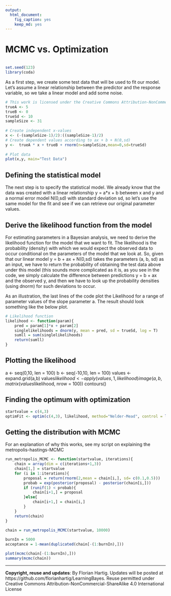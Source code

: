 ```yaml
---
output:
  html_document:
    fig_caption: yes
    keep_md: yes
---
```

MCMC vs. Optimization
====

```r


```


```r
set.seed(123)
library(coda)
```


As a first step, we create some test data that will be used to fit our model. Let’s assume a linear relationship between the predictor and the response variable, so we take a linear model and add some noise.

```r
# This work is licensed under the Creative Commons Attribution-NonCommercial-ShareAlike 3.0 Unported License.
trueA <- 5
trueB <- 0
trueSd <- 10
sampleSize <- 31
 
# Create independent x-values
x <- (-(sampleSize-1)/2):((sampleSize-1)/2)
# Create dependent values according to ax + b + N(0,sd)
y <-  trueA * x + trueB + rnorm(n=sampleSize,mean=0,sd=trueSd)
 
# Plot data
plot(x,y, main="Test Data")
```


## Defining the statistical model 

The next step is to specify the statistical model. We already know that the data was created with a linear relationship y = a*x + b between x and y and a normal error model N(0,sd) with standard deviation sd, so let’s use the same model for the fit and see if we can retrieve our original parameter values. 
<br />


## Derive the likelihood function from the model

For estimating parameters in a Bayesian analysis, we need to derive the likelihood function for the model that we want to fit. The likelihood is the probability (density) with which we would expect the observed data to occur conditional on the parameters of the model that we look at. So, given that our linear model y = b + ax + N(0,sd) takes the parameters (a, b, sd) as an input, we have to return the probability of obtaining the test data above under this model (this sounds more complicated as it is, as you see in the code, we simply calculate the difference between predictions y = b + ax and the observed y, and then we have to look up the probability densities (using dnorm) for such deviations to occur. 

As an illustration, the last lines of the code plot the Likelihood for a range of parameter values of the slope parameter a. The result should look something like the below plot.


```r
# Likelihood function
likelihood <- function(param){
    pred = param[1]*x + param[2]
    singlelikelihoods = dnorm(y, mean = pred, sd = trueSd, log = T)
    sumll = sum(singlelikelihoods)
    return(sumll)  
}
```

## Plotting the likelihood 

a <- seq(0,10, len = 100)
b <- seq(-10,10, len = 100)
values <- expand.grid(a,b)
values$likelihood <- apply(values, 1, likelihood)
image(a,b,matrix(values$likelihood, nrow = 100))
contours()

## Finding the optimum with optimization

```r
startvalue = c(4,3)
optimFit <- optim(c(4,3), likelihood, method="Nelder-Mead", control = list(trace=6, fnscale = -1))

```

## Getting the distribution with MCMC

For an explanation of why this works, see my script on explaining the metropolis-hastings-MCMC

```r
run_metropolis_MCMC <- function(startvalue, iterations){
    chain = array(dim = c(iterations+1,3))
    chain[1,] = startvalue
    for (i in 1:iterations){
        proposal = return(rnorm(2,mean = chain[i,], sd= c(0.1,0.5)))
        probab = exp(posterior(proposal) - posterior(chain[i,]))
        if (runif(1) < probab){
            chain[i+1,] = proposal
        }else{
            chain[i+1,] = chain[i,]
        }
    }
    return(chain)
}

chain = run_metropolis_MCMC(startvalue, 10000)
 
burnIn = 5000
acceptance = 1-mean(duplicated(chain[-(1:burnIn),]))
```



```r
plot(mcmc(chain[-(1:burnIn),]))
summary(mcmc(chain)) 
```





---
**Copyright, reuse and updates**: By Florian Hartig. Updates will be posted at https://github.com/florianhartig/LearningBayes. Reuse permitted under Creative Commons Attribution-NonCommercial-ShareAlike 4.0 International License
